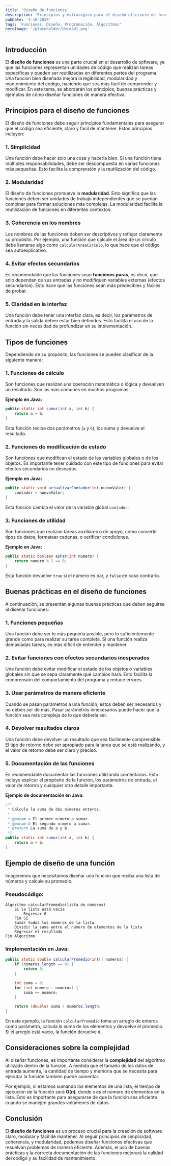 ---
title: 'Diseño de funciones'
description: 'Principios y estrategias para el diseño eficiente de funciones en programación'
pubDate: '1-10-2024'
tags: 'Funciones, Diseño, Programación, Algoritmos'
heroImage: '/placeholder/Unidad1.png'
---

## Introducción

El **diseño de funciones** es una parte crucial en el desarrollo de software, ya que las funciones representan unidades de código que realizan tareas específicas y pueden ser reutilizadas en diferentes partes del programa. Una función bien diseñada mejora la legibilidad, modularidad y mantenimiento del código, haciendo que sea más fácil de comprender y modificar. En este tema, se abordarán los principios, buenas prácticas y ejemplos de cómo diseñar funciones de manera efectiva.

## Principios para el diseño de funciones

El diseño de funciones debe seguir principios fundamentales para asegurar que el código sea eficiente, claro y fácil de mantener. Estos principios incluyen:

### **1. Simplicidad**

Una función debe hacer solo una cosa y hacerla bien. Si una función tiene múltiples responsabilidades, debe ser descompuesta en varias funciones más pequeñas. Esto facilita la comprensión y la reutilización del código.

### **2. Modularidad**

El diseño de funciones promueve la **modularidad**. Esto significa que las funciones deben ser unidades de trabajo independientes que se puedan combinar para formar soluciones más complejas. La modularidad facilita la reutilización de funciones en diferentes contextos.

### **3. Coherencia en los nombres**

Los nombres de las funciones deben ser descriptivos y reflejar claramente su propósito. Por ejemplo, una función que calcule el área de un círculo debe llamarse algo como `calcularAreaCirculo`, lo que hace que el código sea autoexplicativo.

### **4. Evitar efectos secundarios**

Es recomendable que las funciones sean **funciones puras**, es decir, que solo dependan de sus entradas y no modifiquen variables externas (efectos secundarios). Esto hace que las funciones sean más predecibles y fáciles de probar.

### **5. Claridad en la interfaz**

Una función debe tener una interfaz clara, es decir, los parámetros de entrada y la salida deben estar bien definidos. Esto facilita el uso de la función sin necesidad de profundizar en su implementación.

## Tipos de funciones

Dependiendo de su propósito, las funciones se pueden clasificar de la siguiente manera:

### **1. Funciones de cálculo**

Son funciones que realizan una operación matemática o lógica y devuelven un resultado. Son las más comunes en muchos programas.

**Ejemplo en Java:**

```java
public static int sumar(int a, int b) {
    return a + b;
}
```

Esta función recibe dos parámetros (`a` y `b`), los suma y devuelve el resultado.

### **2. Funciones de modificación de estado**

Son funciones que modifican el estado de las variables globales o de los objetos. Es importante tener cuidado con este tipo de funciones para evitar efectos secundarios no deseados.

**Ejemplo en Java:**

```java
public static void actualizarContador(int nuevoValor) {
    contador = nuevoValor;
}
```

Esta función cambia el valor de la variable global `contador`.

### **3. Funciones de utilidad**

Son funciones que realizan tareas auxiliares o de apoyo, como convertir tipos de datos, formatear cadenas, o verificar condiciones.

**Ejemplo en Java:**

```java
public static boolean esPar(int numero) {
    return numero % 2 == 0;
}
```

Esta función devuelve `true` si el número es par, y `false` en caso contrario.

## Buenas prácticas en el diseño de funciones

A continuación, se presentan algunas buenas prácticas que deben seguirse al diseñar funciones:

### **1. Funciones pequeñas**

Una función debe ser lo más pequeña posible, pero lo suficientemente grande como para realizar su tarea completa. Si una función realiza demasiadas tareas, es más difícil de entender y mantener.

### **2. Evitar funciones con efectos secundarios inesperados**

Una función debe evitar modificar el estado de los objetos o variables globales sin que se sepa claramente qué cambios hará. Esto facilita la comprensión del comportamiento del programa y reduce errores.

### **3. Usar parámetros de manera eficiente**

Cuando se pasan parámetros a una función, estos deben ser necesarios y no deben ser de más. Pasar parámetros innecesarios puede hacer que la función sea más compleja de lo que debería ser.

### **4. Devolver resultados claros**

Una función debe devolver un resultado que sea fácilmente comprensible. El tipo de retorno debe ser apropiado para la tarea que se está realizando, y el valor de retorno debe ser claro y preciso.

### **5. Documentación de las funciones**

Es recomendable documentar las funciones utilizando comentarios. Esto incluye explicar el propósito de la función, los parámetros de entrada, el valor de retorno y cualquier otro detalle importante.

**Ejemplo de documentación en Java:**

```java
/**
 * Calcula la suma de dos números enteros.
 * 
 * @param a El primer número a sumar.
 * @param b El segundo número a sumar.
 * @return La suma de a y b.
 */
public static int sumar(int a, int b) {
    return a + b;
}
```

## Ejemplo de diseño de una función

Imaginemos que necesitamos diseñar una función que reciba una lista de números y calcule su promedio.

### Pseudocódigo:

```
Algoritmo calcularPromedio(lista de números)
    Si la lista está vacía
        Regresar 0
    Fin Si
    Sumar todos los números de la lista
    Dividir la suma entre el número de elementos de la lista
    Regresar el resultado
Fin Algoritmo
```

### Implementación en Java:

```java
public static double calcularPromedio(int[] numeros) {
    if (numeros.length == 0) {
        return 0;
    }

    int suma = 0;
    for (int numero : numeros) {
        suma += numero;
    }

    return (double) suma / numeros.length;
}
```

En este ejemplo, la función `calcularPromedio` toma un arreglo de enteros como parámetro, calcula la suma de los elementos y devuelve el promedio. Si el arreglo está vacío, la función devuelve `0`.

## Consideraciones sobre la complejidad

Al diseñar funciones, es importante considerar la **complejidad** del algoritmo utilizado dentro de la función. A medida que el tamaño de los datos de entrada aumenta, la cantidad de tiempo y memoria que se necesita para ejecutar la función también puede aumentar.

Por ejemplo, si estamos sumando los elementos de una lista, el tiempo de ejecución de la función será **O(n)**, donde `n` es el número de elementos en la lista. Esto es importante para asegurarse de que la función sea eficiente cuando se manejen grandes volúmenes de datos.

## Conclusión

El **diseño de funciones** es un proceso crucial para la creación de software claro, modular y fácil de mantener. Al seguir principios de simplicidad, coherencia, y modularidad, podemos diseñar funciones efectivas que resuelvan problemas de manera eficiente. Además, el uso de buenas prácticas y la correcta documentación de las funciones mejorará la calidad del código y su facilidad de mantenimiento.